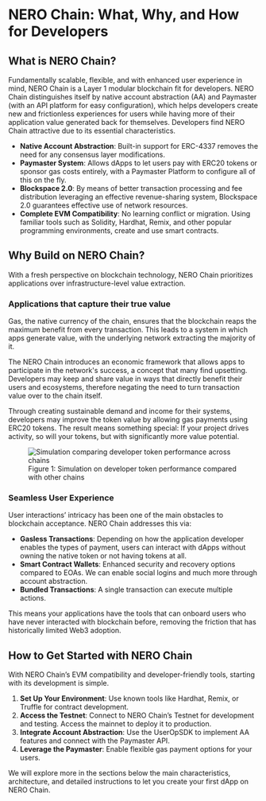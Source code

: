 
# NERO Chain: What, Why, and How for Developers

## What is NERO Chain?

Fundamentally scalable, flexible, and with enhanced user experience in mind, NERO Chain is a Layer 1 modular blockchain fit for developers. NERO Chain distinguishes itself by native account abstraction (AA) and Paymaster (with an API platform for easy configuration), which helps developers create new and frictionless experiences for users while having more of their application value generated back for themselves. Developers find NERO Chain attractive due to its essential characteristics.

- **Native Account Abstraction**: Built-in support for ERC-4337 removes the need for any consensus layer modifications.
- **Paymaster System**: Allows dApps to let users pay with ERC20 tokens or sponsor gas costs entirely, with a Paymaster Platform to configure all of this on the fly.
- **Blockspace 2.0**:  By means of better transaction processing and fee distribution leveraging an effective revenue-sharing system, Blockspace 2.0 guarantees effective use of network resources.
- **Complete EVM Compatibility**: No learning conflict or migration. Using familiar tools such as Solidity, Hardhat, Remix, and other popular programming environments, create and use smart contracts.

## Why Build on NERO Chain?

With a fresh perspective on blockchain technology, NERO Chain prioritizes applications over infrastructure-level value extraction.

### Applications that capture their true value

Gas, the native currency of the chain, ensures that the blockchain reaps the maximum benefit from every transaction. This leads to a system in which apps generate value, with the underlying network extracting the majority of it.

The NERO Chain introduces an economic framework that allows apps to participate in the network's success, a concept that many find upsetting. Developers may keep and share value in ways that directly benefit their users and ecosystems, therefore negating the need to turn transaction value over to the chain itself.

Through creating sustainable demand and income for their systems, developers may improve the token value by allowing gas payments using ERC20 tokens. The result means something special: If your project drives activity, so will your tokens, but with significantly more value potential.

<div className="mt-8 mb-8">
  <figure className="text-center">
    <img 
      src="/assets/simul.png" 
      alt="Simulation comparing developer token performance across chains"
      className="mx-auto rounded-lg shadow-md"
    />
    <figcaption className="mt-2 text-sm italic text-gray-600">
      Figure 1: Simulation on developer token performance compared with other chains
    </figcaption>
  </figure>
</div>

### Seamless User Experience

User interactions’ intricacy has been one of the main obstacles to blockchain acceptance. NERO Chain addresses this via:

- **Gasless Transactions**: Depending on how the application developer enables the types of payment, users can interact with dApps without owning the native token or not having tokens at all.  
- **Smart Contract Wallets**: Enhanced security and recovery options compared to EOAs. We can enable social logins and much more through account abstraction.
- **Bundled Transactions**: A single transaction can execute multiple actions.

This means your applications have the tools that can onboard users who have never interacted with blockchain before, removing the friction that has historically limited Web3 adoption.
## How to Get Started with NERO Chain

With NERO Chain’s EVM compatibility and developer-friendly tools, starting with its development is simple.

1. **Set Up Your Environment**: Use known tools like Hardhat, Remix, or Truffle for contract development.
2. **Access the Testnet**:  Connect to NERO Chain’s Testnet for development and testing. Access the mainnet to deploy it to production.
3. **Integrate Account Abstraction**:  Use the UserOpSDK to implement AA features and connect with the Paymaster API.
4. **Leverage the Paymaster**: Enable flexible gas payment options for your users.

We will explore more in the sections below the main characteristics, architecture, and detailed instructions to let you create your first dApp on NERO Chain.
<PageFeedback path="/en/getting-started/introduction" />